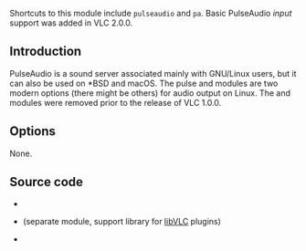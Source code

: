 {{Module|name=pulse|type=Audio output|os=Linux|description=[[wikipedia:PulseAudio|PulseAudio]] audio output}}

Shortcuts to this module include <code>pulseaudio</code> and <code>pa</code>. Basic PulseAudio ''input'' support was added in VLC 2.0.0.

== Introduction ==
PulseAudio is a sound server associated mainly with GNU/Linux users, but it can also be used on *BSD and macOS. The pulse and {{docmod|jack}} modules are two modern options (there might be others) for audio output on Linux. The {{docmod|esd}} and {{docmod|arts}} modules were removed prior to the release of VLC 1.0.0.

== Options ==
None.

== Source code ==
* {{VLCSourceFile|modules/audio_output/pulse.c}}
* {{VLCSourceFile|modules/audio_output/vlcpulse.c}} (separate module, support library for [[libVLC]] plugins)
* {{VLCSourceFile|modules/access/pulse.c}}

{{Documentation footer}}